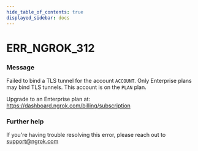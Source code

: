 ```yaml
---
hide_table_of_contents: true
displayed_sidebar: docs
---
```



# ERR_NGROK_312

### Message

Failed to bind a TLS tunnel for the account `ACCOUNT`.
Only Enterprise plans may bind TLS tunnels.
This account is on the `PLAN` plan.

Upgrade to an Enterprise plan at: https://dashboard.ngrok.com/billing/subscription

### Further help

If you're having trouble resolving this error, please reach out to [support@ngrok.com](mailto:support@ngrok.com?subject=Help%20with%20ERR_NGROK_312)

<ErrorDetails error="err_ngrok_312" />
